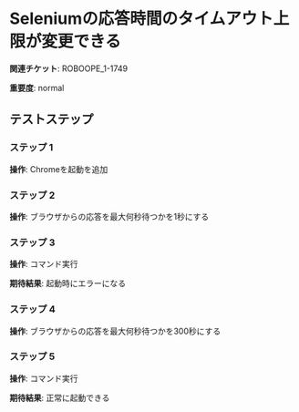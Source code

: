 # Seleniumの応答時間のタイムアウト上限が変更できる

**関連チケット**: ROBOOPE_1-1749

**重要度**: normal

## テストステップ

### ステップ 1

**操作**: Chromeを起動を追加

### ステップ 2

**操作**: ブラウザからの応答を最大何秒待つかを1秒にする

### ステップ 3

**操作**: コマンド実行

**期待結果**:
起動時にエラーになる

### ステップ 4

**操作**: ブラウザからの応答を最大何秒待つかを300秒にする

### ステップ 5

**操作**: コマンド実行

**期待結果**:
正常に起動できる

